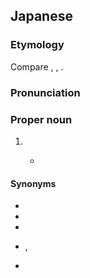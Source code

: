 ==Japanese==
{{DEFAULTSORT:それん}}
{{ja-kanjitab|れん|yomi=o|sort=それん|alt=蘇聯:dated,ソ聯:dated}}

===Etymology===
Compare {{cog|zh|-}} {{zh-l|蘇聯}}, {{cog|ko|-}} {{ko-l|^소련|蘇聯}}, {{cog|vi|-}} {{vi-l|Liên Xô}}.

===Pronunciation===
{{ja-pron|acc=1|ソれん}}

===Proper noun===
{{ja-pos|proper|ソれん}}

# {{clip of|ja|ソビエト連邦|'''ソ'''ビエト'''連'''邦|tr=Sobieto Renpō|t= {{place|ja|t=Soviet Union|former country}}}}
#* {{quote-book|ja|||authorlink=Motohiro Katou|first=Motohiro|last=Katou|{{ruby|{{w2|ja|Q.E.D. 証明終了|[Ｑ.](キュー)[Ｅ.](イー)[Ｄ.](ディー) [証](しょう)[明](めい)[終](しゅう)[了](りょう)}}}}||90|trans-title={{w|Q.E.D. (manga)|Q.E.D. Quod Erat Demonstrandum}}|location=Tokyo|publisher=Kodansha|date=Sep 16 1999|isbn=4-06-333696-4|volume=4|genre=fiction|chapter={{ruby|{{lang|ja|ヤコブの[階](かい)[段](だん)}}}}|trans-chapter=Jacob’s Ladder}}
#*: {{ja-usex|'''ソ連'''が崩%壊して[[東%西%冷%戦]]は終わったんだ|'''^ソれん''' が ほう%かい して ^とう%ざい% ^れい%せん は おわった ん だ|The '''Soviet Union''' collapsed and the Cold War ended.}}

====Synonyms====
* {{ja-r|^ソ|pos=abbreviation}}
* {{ja-r|蘇|^そ|pos=abbreviation, dated}}
* {{ja-r|ソ%連%邦|^ソ%れん%ぽう}}
* {{ja-r|蘇%聯%邦|^そ%れん%ぽう|rom=-}}, {{ja-r|ソ%聯%邦|^ソ%れん%ぽう|pos=dated}}
* {{ja-r|赤%露|^せき%ろ|pos=dated}}